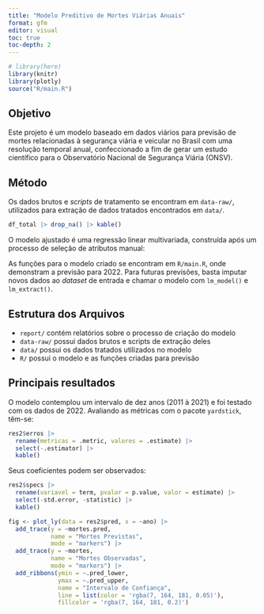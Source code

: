 ```yaml
---
title: "Modelo Preditivo de Mortes Viárias Anuais"
format: gfm
editor: visual
toc: true
toc-depth: 2
---
```


```r
# library(here)
library(knitr)
library(plotly)
source("R/main.R")
```

## Objetivo

Este projeto é um modelo baseado em dados viários para previsão de mortes relacionadas à segurança viária e veicular no Brasil com uma resolução temporal anual, confeccionado a fim de gerar um estudo científico para o Observatório Nacional de Segurança Viária (ONSV).

## Método

Os dados brutos e *scripts* de tratamento se encontram em `data-raw/`, utilizados para extração de dados tratados encontrados em `data/`.

```r
df_total |> drop_na() |> kable()
```

O modelo ajustado é uma regressão linear multivariada, construída após um processo de seleção de atributos manual:

As funções para o modelo criado se encontram em `R/main.R`, onde demonstram a previsão para 2022. Para futuras previsões, basta imputar novos dados ao *dataset* de entrada e chamar o modelo com `lm_model()` e `lm_extract()`.

## Estrutura dos Arquivos

-   `report/` contém relatórios sobre o processo de criação do modelo
-   `data-raw/` possui dados brutos e scripts de extração deles
-   `data/` possui os dados tratados utilizados no modelo
-   `R/` possui o modelo e as funções criadas para previsão

## Principais resultados

O modelo contemplou um intervalo de dez anos (2011 à 2021) e foi testado com os dados de 2022. Avaliando as métricas com o pacote `yardstick`, têm-se:

```r
res2$erros |> 
  rename(metricas = .metric, valores = .estimate) |> 
  select(-.estimator) |> 
  kable()
```

Seus coeficientes podem ser observados:

```r
res2$specs |> 
  rename(variavel = term, pvalor = p.value, valor = estimate) |> 
  select(-std.error, -statistic) |> 
  kable()
```

```r
fig <- plot_ly(data = res2$pred, x = ~ano) |>
  add_trace(y = ~mortes.pred,
            name = "Mortes Previstas",
            mode = "markers") |>
  add_trace(y = ~mortes,
            name = "Mortes Observadas",
            mode = "markers") |>
  add_ribbons(ymin = ~.pred_lower,
              ymax = ~.pred_upper,
              name = "Intervalo de Confiança",
              line = list(color = 'rgba(7, 164, 181, 0.05)'),
              fillcolor = 'rgba(7, 164, 181, 0.2)')
```

